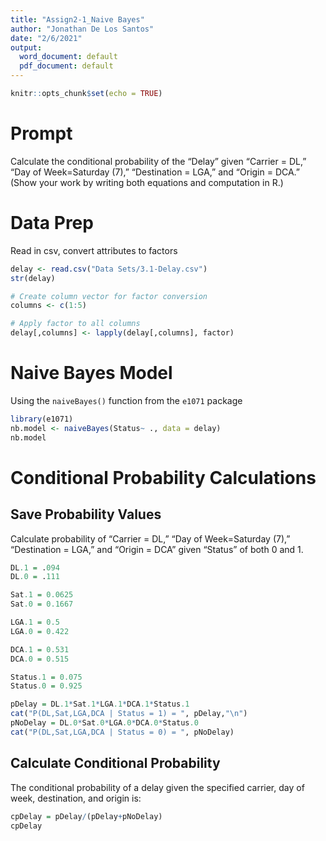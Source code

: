 ```yaml
---
title: "Assign2-1_Naive Bayes"
author: "Jonathan De Los Santos"
date: "2/6/2021"
output:
  word_document: default
  pdf_document: default
---
```


```r
knitr::opts_chunk$set(echo = TRUE)
```

# Prompt
Calculate the conditional probability of the “Delay” given “Carrier = DL,” “Day of Week=Saturday (7),” “Destination = LGA,” and “Origin = DCA.” (Show your work by writing both equations and computation in R.) 

# Data Prep
Read in csv, convert attributes to factors
```r
delay <- read.csv("Data Sets/3.1-Delay.csv")
str(delay)

# Create column vector for factor conversion
columns <- c(1:5)

# Apply factor to all columns
delay[,columns] <- lapply(delay[,columns], factor)
```

# Naive Bayes Model
Using the `naiveBayes()` function from the `e1071` package
```r
library(e1071)
nb.model <- naiveBayes(Status~ ., data = delay)
nb.model
```

# Conditional Probability Calculations
## Save Probability Values

Calculate probability of “Carrier = DL,” “Day of Week=Saturday (7),” “Destination = LGA,” and “Origin = DCA" given "Status" of both 0 and 1. 

```r
DL.1 = .094 
DL.0 = .111

Sat.1 = 0.0625
Sat.0 = 0.1667

LGA.1 = 0.5
LGA.0 = 0.422

DCA.1 = 0.531
DCA.0 = 0.515

Status.1 = 0.075
Status.0 = 0.925

pDelay = DL.1*Sat.1*LGA.1*DCA.1*Status.1
cat("P(DL,Sat,LGA,DCA | Status = 1) = ", pDelay,"\n")
pNoDelay = DL.0*Sat.0*LGA.0*DCA.0*Status.0
cat("P(DL,Sat,LGA,DCA | Status = 0) = ", pNoDelay)
```

## Calculate Conditional Probability 
The conditional probability of a delay given the specified carrier, day of week, destination, and origin is: 

```r
cpDelay = pDelay/(pDelay+pNoDelay)
cpDelay
```



